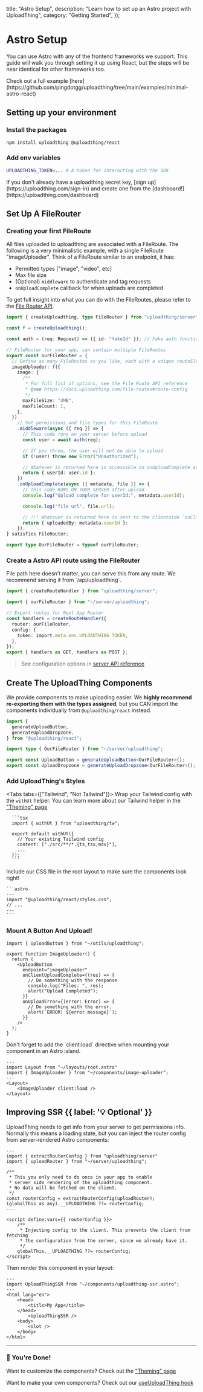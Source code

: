
  title: "Astro Setup",
  description: "Learn how to set up an Astro project with UploadThing",
  category: "Getting Started",
});

# Astro Setup

You can use Astro with any of the frontend frameworks we support. This guide
will walk you through setting it up using React, but the steps will be near
identical for other frameworks too.

<Note>
  Check out a full example
  [here](https://github.com/pingdotgg/uploadthing/tree/main/examples/minimal-astro-react)
</Note>

## Setting up your environment

### Install the packages

```bash npm2yarn
npm install uploadthing @uploadthing/react
```

### Add env variables

```bash
UPLOADTHING_TOKEN=... # A token for interacting with the SDK
```

<Note>
  If you don't already have a uploadthing secret key, [sign
  up](https://uploadthing.com/sign-in) and create one from the
  [dashboard!](https://uploadthing.com/dashboard)
</Note>

## Set Up A FileRouter

### Creating your first FileRoute

All files uploaded to uploadthing are associated with a FileRoute. The following
is a very minimalistic example, with a single FileRoute "imageUploader". Think
of a FileRoute similar to an endpoint, it has:

- Permitted types ["image", "video", etc]
- Max file size
- (Optional) `middleware` to authenticate and tag requests
- `onUploadComplete` callback for when uploads are completed

To get full insight into what you can do with the FileRoutes, please refer to
the [File Router API](/file-routes).

```ts {{title: "src/server/uploadthing.ts" }}
import { createUploadthing, type FileRouter } from "uploadthing/server";

const f = createUploadthing();

const auth = (req: Request) => ({ id: "fakeId" }); // Fake auth function

// FileRouter for your app, can contain multiple FileRoutes
export const ourFileRouter = {
  // Define as many FileRoutes as you like, each with a unique routeSlug
  imageUploader: f({
    image: {
      /**
       * For full list of options, see the File Route API reference
       * @see https://docs.uploadthing.com/file-routes#route-config
       */
      maxFileSize: "4MB",
      maxFileCount: 1,
    },
  })
    // Set permissions and file types for this FileRoute
    .middleware(async ({ req }) => {
      // This code runs on your server before upload
      const user = await auth(req);

      // If you throw, the user will not be able to upload
      if (!user) throw new Error("Unauthorized");

      // Whatever is returned here is accessible in onUploadComplete as `metadata`
      return { userId: user.id };
    })
    .onUploadComplete(async ({ metadata, file }) => {
      // This code RUNS ON YOUR SERVER after upload
      console.log("Upload complete for userId:", metadata.userId);

      console.log("file url", file.url);

      // !!! Whatever is returned here is sent to the clientside `onClientUploadComplete` callback
      return { uploadedBy: metadata.userId };
    }),
} satisfies FileRouter;

export type OurFileRouter = typeof ourFileRouter;
```

### Create a Astro API route using the FileRouter

<Note>
  File path here doesn't matter, you can serve this from any route. We recommend
  serving it from `/api/uploadthing`.
</Note>

```ts {{ title: "src/pages/api/uploadthing.ts" }}
import { createRouteHandler } from "uploadthing/server";

import { ourFileRouter } from "~/server/uploadthing";

// Export routes for Next App Router
const handlers = createRouteHandler({
  router: ourFileRouter,
  config: {
    token: import.meta.env.UPLOADTHING_TOKEN,
  },
});
export { handlers as GET, handlers as POST };
```

> See configuration options in
> [server API reference](/api-reference/server#create-route-handler)

## Create The UploadThing Components

We provide components to make uploading easier. We **highly recommend
re-exporting them with the types assigned**, but you CAN import the components
individually from `@uploadthing/react` instead.

```ts {{ title: "src/utils/uploadthing.ts" }}
import {
  generateUploadButton,
  generateUploadDropzone,
} from "@uploadthing/react";

import type { OurFileRouter } from "~/server/uploadthing";

export const UploadButton = generateUploadButton<OurFileRouter>();
export const UploadDropzone = generateUploadDropzone<OurFileRouter>();
```

### Add UploadThing's Styles

<Tabs tabs={["Tailwind", "Not Tailwind"]}>
  <Tab>
      Wrap your Tailwind config with the `withUt` helper. You can learn more about our
      Tailwind helper in the ["Theming" page](/concepts/theming#theming-with-tailwind-css)

      ```tsx
      import { withUt } from "uploadthing/tw";

      export default withUt({
        // Your existing Tailwind config
        content: ["./src/**/*.{ts,tsx,mdx}"],
        ...
      });
      ```

  </Tab>
  <Tab>
    Include our CSS file in the root layout to make sure the components look right!

    ```astro
    ---
    import "@uploadthing/react/styles.css";
    // ...
    ---
    ```

  </Tab>
</Tabs>

### Mount A Button And Upload!

```tsx {{title: "src/components/image-uploader.tsx" }}
import { UploadButton } from "~/utils/uploadthing";

export function ImageUploader() {
  return (
    <UploadButton
      endpoint="imageUploader"
      onClientUploadComplete={(res) => {
        // Do something with the response
        console.log("Files: ", res);
        alert("Upload Completed");
      }}
      onUploadError={(error: Error) => {
        // Do something with the error.
        alert(`ERROR! ${error.message}`);
      }}
    />
  );
}
```

<Warning>
  Don't forget to add the `client:load` directive when mounting your component
  in an Astro island.
</Warning>

```astro {{ title: "src/pages/index.astro" }}
---
import Layout from "~/layouts/root.astro"
import { ImageUploader } from "~/components/image-uploader";
---
<Layout>
    <ImageUploader client:load />
</Layout>
```

## Improving SSR {{ label: '💡 Optional' }}


<div className="mt-6 flex items-center justify-center gap-8">
  <WithoutSSR />
  <WithSSR />
</div>

UploadThing needs to get info from your server to get permissions info. Normally
this means a loading state, but you can inject the router config from
server-rendered Astro components:

```astro {{ title: "src/components/uploadthing-ssr.astro" }}
---
import { extractRouterConfig } from "uploadthing/server"
import { uploadRouter } from "~/server/uploadthing";

/**
 * This you only need to do once in your app to enable
 * server side rendering of the uploadthing component.
 * No data will be fetched on the client.
 */
const routerConfig = extractRouterConfig(uploadRouter);
(globalThis as any).__UPLOADTHING ??= routerConfig;
---

<script define:vars={{ routerConfig }}>
    /**
     * Injecting config to the client. This prevents the client from fetching
     * the configuration from the server, since we already have it.
     */
    globalThis.__UPLOADTHING ??= routerConfig;
</script>
```

Then render this component in your layout:

```astro {{ title: "src/layouts/root.astro" }}
---
import UploadThingSSR from "~/components/uploadthing-ssr.astro";
---
<html lang="en">
    <head>
        <title>My App</title>
    </head>
        <UploadThingSSR />
    <body>
        <slot />
    </body>
</html>
```

---

### 🎉 You're Done!

Want to customize the components? Check out the
["Theming" page](/concepts/theming)

Want to make your own components? Check out our
[useUploadThing hook](/api-reference/react#use-upload-thing)
